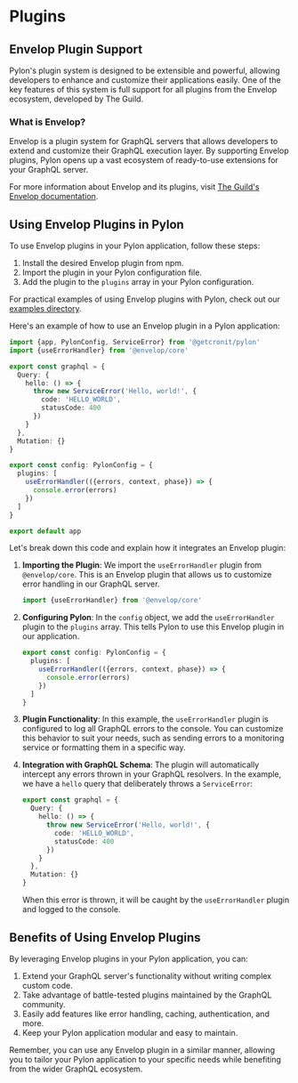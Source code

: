 # Plugins

## Envelop Plugin Support

Pylon's plugin system is designed to be extensible and powerful, allowing developers to enhance and customize their applications easily. One of the key features of this system is full support for all plugins from the Envelop ecosystem, developed by The Guild.

### What is Envelop?

Envelop is a plugin system for GraphQL servers that allows developers to extend and customize their GraphQL execution layer. By supporting Envelop plugins, Pylon opens up a vast ecosystem of ready-to-use extensions for your GraphQL server.

For more information about Envelop and its plugins, visit [The Guild's Envelop documentation](https://www.envelop.dev/).

## Using Envelop Plugins in Pylon

To use Envelop plugins in your Pylon application, follow these steps:

1. Install the desired Envelop plugin from npm.
2. Import the plugin in your Pylon configuration file.
3. Add the plugin to the `plugins` array in your Pylon configuration.

For practical examples of using Envelop plugins with Pylon, check out our [examples directory](https://github.com/getcronit/pylon/tree/main/examples/envelop-plugins).

Here's an example of how to use an Envelop plugin in a Pylon application:

```ts
import {app, PylonConfig, ServiceError} from '@getcronit/pylon'
import {useErrorHandler} from '@envelop/core'

export const graphql = {
  Query: {
    hello: () => {
      throw new ServiceError('Hello, world!', {
        code: 'HELLO_WORLD',
        statusCode: 400
      })
    }
  },
  Mutation: {}
}

export const config: PylonConfig = {
  plugins: [
    useErrorHandler(({errors, context, phase}) => {
      console.error(errors)
    })
  ]
}

export default app
```

Let's break down this code and explain how it integrates an Envelop plugin:

1. **Importing the Plugin**:
   We import the `useErrorHandler` plugin from `@envelop/core`. This is an Envelop plugin that allows us to customize error handling in our GraphQL server.

   ```ts
   import {useErrorHandler} from '@envelop/core'
   ```

2. **Configuring Pylon**:
   In the `config` object, we add the `useErrorHandler` plugin to the `plugins` array. This tells Pylon to use this Envelop plugin in our application.

   ```ts
   export const config: PylonConfig = {
     plugins: [
       useErrorHandler(({errors, context, phase}) => {
         console.error(errors)
       })
     ]
   }
   ```

3. **Plugin Functionality**:
   In this example, the `useErrorHandler` plugin is configured to log all GraphQL errors to the console. You can customize this behavior to suit your needs, such as sending errors to a monitoring service or formatting them in a specific way.

4. **Integration with GraphQL Schema**:
   The plugin will automatically intercept any errors thrown in your GraphQL resolvers. In the example, we have a `hello` query that deliberately throws a `ServiceError`:

   ```ts
   export const graphql = {
     Query: {
       hello: () => {
         throw new ServiceError('Hello, world!', {
           code: 'HELLO_WORLD',
           statusCode: 400
         })
       }
     },
     Mutation: {}
   }
   ```

   When this error is thrown, it will be caught by the `useErrorHandler` plugin and logged to the console.

## Benefits of Using Envelop Plugins

By leveraging Envelop plugins in your Pylon application, you can:

1. Extend your GraphQL server's functionality without writing complex custom code.
2. Take advantage of battle-tested plugins maintained by the GraphQL community.
3. Easily add features like error handling, caching, authentication, and more.
4. Keep your Pylon application modular and easy to maintain.

Remember, you can use any Envelop plugin in a similar manner, allowing you to tailor your Pylon application to your specific needs while benefiting from the wider GraphQL ecosystem.
